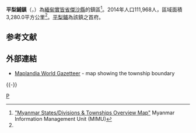 {{Infobox settlement
|name = 平梨鋪鎮
|native_name = {{lang|my|ပင်လယ်ဘူးမြို့နယ်}}
|settlement_type = [[傑沙縣|傑沙縣]]鎮區
|image_skyline = 
|image_map = Pinlebu Township.svg
|mapsize = 
|map_caption = 平梨鋪鎮在實皆省的位置
|seat = [[平梨鋪|平梨鋪]]
|seat_type = 首府
|subdivision_type = 國家
|subdivision_name = {{flag|Burma}}
|subdivision_type1 = [[缅甸行政区划|省邦]]
|subdivision_name1 = [[實皆省|實皆省]]
|subdivision_type2 = [[縣_(緬甸)|縣]]
|subdivision_name2 = [[傑沙縣|傑沙縣]]
|area_total_km2 = 3,280.0
|population_footnotes =<ref name="citypopulation">[http://www.citypopulation.de/php/myanmar-admin.php MYANMAR: Administrative Division]. Citypopulation. 2015-11-18</ref>
|population = 111,968
|population_as_of = 2014
|population_density_km2 = 34.14
|coordinates_display = inline,title
|coordinates_region = MM
|latNS = N
|latd = 24
|latm = 05
|lats = 00
|longEW = E
|longd = 95
|longm = 22
|longs = 00
|elevation_ft = 
|elevation_m = 
|timezone = [[Myanmar_Standard_Time|MST]]
|utc_offset = +6:30
|website =
}}

'''平梨鋪鎮'''（{{lang-my|ပင်လယ်ဘူးမြို့နယ်}}，{{lang-en|Pinlebu Township}}）為[[緬甸|緬甸]][[實皆省|實皆省]][[傑沙縣|傑沙縣]]的鎮區<ref name="MIMU001">[http://www.burmalibrary.org/docs6/MIMU001_A3_SD%20&%20Township%20Overview.pdf "Myanmar States/Divisions & Townships Overview Map"] {{webarchive|url=https://web.archive.org/web/20101203160828/http://www.burmalibrary.org/docs6/MIMU001_A3_SD%20%26%20Township%20Overview.pdf |date=2010-12-03 }} Myanmar Information Management Unit (MIMU)</ref>。2014年人口111,968人，區域面積3,280.0平方公里<ref name="citypopulation" />。[[平梨鋪|平梨鋪]]為該鎮之首府。

== 参考文献 ==
{{Reflist}}

== 外部連結 ==
*[http://www.maplandia.com/burma/sagaing/pinlebu/ Maplandia World Gazetteer] {{Wayback|url=http://www.maplandia.com/burma/sagaing/pinlebu/ |date=20150929065057 }} - map showing the township boundary

{{-}}
{{Sagaing Region |state = collapsed }}

[[Category:實皆省鎮區|P]]

{{Burma-geo-stub}}